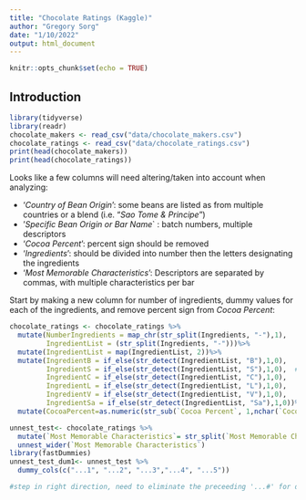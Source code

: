 ```yaml
---
title: "Chocolate Ratings (Kaggle)"
author: "Gregory Sorg"
date: "1/10/2022"
output: html_document
---
```


```r
knitr::opts_chunk$set(echo = TRUE)
```

## Introduction



```r
library(tidyverse)
library(readr)
chocolate_makers <- read_csv("data/chocolate_makers.csv")
chocolate_ratings <- read_csv("data/chocolate_ratings.csv")
print(head(chocolate_makers))
print(head(chocolate_ratings))
```

Looks like a few columns will need altering/taken into account when analyzing:

  * '*Country of Bean Origin*': some beans are listed as from multiple countries or a blend (i.e. "*Sao Tome & Principe*")
  * '*Specific Bean Origin or Bar Name*` :  batch numbers, multiple descriptors
  * '*Cocoa Percent*':  percent sign should be removed
  * '*Ingredients*': should be divided into number then the letters designating the ingredients
  * '*Most Memorable Characteristics*':  Descriptors are separated by commas, with multiple characteristics per bar
  
Start by making a new column for number of ingredients, dummy values for each of the ingredients, and remove percent sign from *Cocoa Percent*:

```r
chocolate_ratings <- chocolate_ratings %>%
  mutate(NumberIngredients = map_chr(str_split(Ingredients, "-"),1),
         IngredientList = (str_split(Ingredients, "-")))%>%
  mutate(IngredientList = map(IngredientList, 2))%>%
  mutate(IngredientB = if_else(str_detect(IngredientList, "B"),1,0),
         IngredientS = if_else(str_detect(IngredientList, "S"),1,0),  #This will return 1 for Sa but there are no occurrences of Sa without also S
         IngredientC = if_else(str_detect(IngredientList, "C"),1,0),
         IngredientL = if_else(str_detect(IngredientList, "L"),1,0),
         IngredientV = if_else(str_detect(IngredientList, "V"),1,0),
         IngredientSa = if_else(str_detect(IngredientList, "Sa"),1,0))%>%
  mutate(CocoaPercent=as.numeric(str_sub(`Cocoa Percent`, 1,nchar(`Cocoa Percent`)-1)))


```

```r
unnest_test<- chocolate_ratings %>%
  mutate(`Most Memorable Characteristics`= str_split(`Most Memorable Characteristics`, ","))%>%
  unnest_wider(`Most Memorable Characteristics`)
library(fastDummies)
unnest_test_dum1<- unnest_test %>%
  dummy_cols(c("...1", "...2", "...3","...4", "...5"))

#step in right direction, need to eliminate the preceeding '...#' for dummy variables, then combine matching names




```

  
  
  